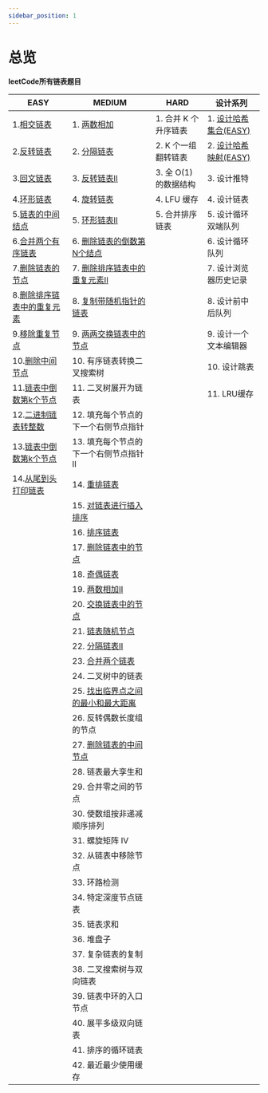 ```yaml
---
sidebar_position: 1
---
```


# 总览



**leetCode所有链表题目**


| EASY | MEDIUM   | HARD | 设计系列 |
| ----- | --------- | ----------- | ------- |
| 1.[相交链表](/docs/algo-linkList/leetCode/intersectionLinkList/index.mdx)                 | 1. [两数相加](/docs/algo-linkList/leetCode/addTwoNumber/index.mdx)                            |   1. 合并 K 个升序链表         | 1. [设计哈希集合(EASY)](/docs/algo-linkList/leetCode/designHashSet)     |
| 2.[反转链表](/docs/algo-linkList/leetCode/reverseLinkList/index.mdx)                      | 2. [分隔链表](/docs/algo-linkList/leetCode/partitionLinkList/index.mdx)                       |   2. K 个一组翻转链表       | 2. [设计哈希映射(EASY)](/docs/algo-linkList/leetCode/designHashMap)    |
| 3.[回文链表](/docs/algo-linkList/leetCode/palindromeLinkList/index.mdx)                   | 3. [反转链表II](/docs/algo-linkList/leetCode/reverseLinkListII/index.mdx)                     |   3. 全 O(1) 的数据结构        | 3. 设计推特        |
| 4.[环形链表](/docs/algo-linkList/leetCode/circleLinkList/index.mdx)                       | 4. [旋转链表](/docs/algo-linkList/leetCode/rotateLinkList/index.mdx)                            | 4. LFU 缓存                 | 4. 设计链表        |
| 5.[链表的中间结点](/docs/algo-linkList/leetCode/middleLinkList/index.mdx)                   | 5. [环形链表II](/docs/algo-linkList/leetCode/circleLinkList/index.mdx)                        |  5. 合并排序链表               | 5. 设计循环双端队列             |
| 6.[合并两个有序链表](/docs/algo-linkList/leetCode/mergeTwoLinkList/index.mdx)               | 6. [删除链表的倒数第N个结点](/docs/algo-linkList/leetCode/removeNthFromEnd/index.mdx)           |                             | 6. 设计循环队列              |
| 7.[删除链表的节点](/docs/algo-linkList/leetCode/deleteNodeLinkList/index.mdx)               | 7. [删除排序链表中的重复元素II](/docs/algo-linkList/leetCode/removeDuplicateSortedII/index.mdx) |                             | 7. 设计浏览器历史记录       |
| 8.[删除排序链表中的重复元素](/docs/algo-linkList/leetCode/removeDuplicateSorted/index.mdx)   | 8. [复制带随机指针的链表](/docs/algo-linkList/leetCode/copyRandomLinkList/index.mdx)             |                             | 8. 设计前中后队列       |
| 9.[移除重复节点](/docs/algo-linkList/leetCode/removeDuplicateUnSorted/index.mdx)            | 9. [两两交换链表中的节点](/docs/algo-linkList/leetCode/swapNodeInPair/index.mdx)                |                              | 9. 设计一个文本编辑器        |
| 10.[删除中间节点](/docs/algo-linkList/leetCode/deleteMiddleNode/index.mdx)                  |  10. 有序链表转换二叉搜索树                                                                        |                              | 10. 设计跳表       |
| 11.[链表中倒数第k个节点](/docs/algo-linkList/leetCode/kthNodeLinkList/index.mdx)              | 11. 二叉树展开为链表                                  |                                                                          |  11. LRU缓存                                                                                   |
| 12.[二进制链表转整数](/docs/algo-linkList/leetCode/getDecimalValue/index.mdx)                 | 12. 填充每个节点的下一个右侧节点指针      |     |         |
| 13.[链表中倒数第k个节点](/docs/algo-linkList/leetCode/kthNodeLinkList/index.mdx)              | 13. 填充每个节点的下一个右侧节点指针II    |     |         |
| 14.[从尾到头打印链表](/docs/algo-linkList/leetCode/reversePrintLinkList/index.mdx)            | 14. [重排链表](/docs/algo-linkList/leetCode/reorderLinkList/) | |
|                                                                                              | 15.  [对链表进行插入排序](/docs/algo-linkList/leetCode/insertSortLinkList/)   |   |
|                                                                                              | 16.  [排序链表](/docs/algo-linkList/leetCode/sortLinkList/)   |   |
|                                                                                              | 17.  [删除链表中的节点](/docs/algo-linkList/leetCode/deleteNodeLinkListII/)   |   |
|                                                                                              | 18.  [奇偶链表](/docs/algo-linkList/leetCode/oddEvenLinkList/)   |   |
|                                                                                              | 19.  [两数相加II](/docs/algo-linkList/leetCode/addTwoNumberII/)   |   |
|                                                                                              | 20.  [交换链表中的节点](/docs/algo-linkList/leetCode/swappingNodeLinkList/)   |   |
|                                                                                              | 21.  [链表随机节点](/docs/algo-linkList/leetCode/randomLinkList/)   |   |
|                                                                                              | 22.  [分隔链表II](/docs/algo-linkList/leetCode/partitionLInkListII/)   |   |
|                                                                                              | 23.  [合并两个链表](/docs/algo-linkList/leetCode/mergeBetweenLinkList/)   |   |
|                                                                                              | 24.  二叉树中的链表   |   |
|                                                                                              | 25.  [找出临界点之间的最小和最大距离](/docs/algo-linkList/leetCode/findMInMaxNode/)   |   |
|                                                                                              | 26.  反转偶数长度组的节点   |   |
|                                                                                              | 27.  [删除链表的中间节点](/docs/algo-linkList/leetCode/deleteMiddleNodeII/)   |   |
|                                                                                              | 28.  链表最大孪生和   |   |
|                                                                                              | 29.  合并零之间的节点   |   |
|                                                                                              | 30.  使数组按非递减顺序排列   |   |
|                                                                                              | 31.  螺旋矩阵 IV   |   |
|                                                                                              | 32.  从链表中移除节点   |   |
|                                                                                              | 33.  环路检测   |   |
|                                                                                              | 34.  特定深度节点链表   |   |
|                                                                                              | 35.  链表求和   |   |
|                                                                                              | 36.  堆盘子   |   |
|                                                                                              | 37.  复杂链表的复制   |   |
|                                                                                              | 38.  二叉搜索树与双向链表   |   |
|                                                                                              | 39.  链表中环的入口节点   |   |
|                                                                                              | 40.  展平多级双向链表   |   |
|                                                                                              | 41.  排序的循环链表   |   |
|                                                                                              | 42.  最近最少使用缓存   |   |


